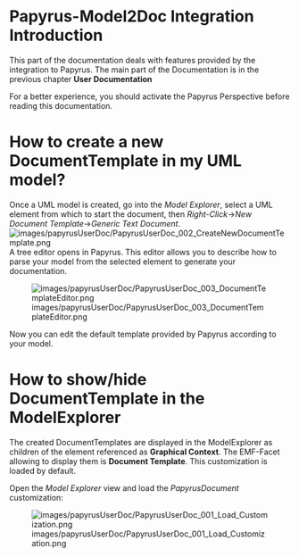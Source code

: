 =Papyrus-Model2Doc Integration Introduction=
This part of the documentation deals with features provided by the integration to Papyrus. The main part of the Documentation is in the previous chapter '''User Documentation'''

For a better experience, you should activate the Papyrus Perspective before reading this documentation.

=How to create a new DocumentTemplate in my UML model?=
Once a UML model is created, go into the ''Model Explorer'', select a UML element from which to start the document, then ''Right-Click''->''New Document Template''->''Generic Text Document''.
[[Image:images/papyrusUserDoc/PapyrusUserDoc_002_CreateNewDocumentTemplate.png]]
A tree editor opens in Papyrus. This editor allows you to describe how to parse your model from the selected element to generate your documentation.

[[Image:images/papyrusUserDoc/PapyrusUserDoc_003_DocumentTemplateEditor.png]]

Now you can edit the default template provided by Papyrus according to your model.

=How to show/hide DocumentTemplate in the ModelExplorer=
The created DocumentTemplates are displayed in the ModelExplorer as children of the element referenced as '''Graphical Context'''.
The EMF-Facet allowing to display them is '''Document Template'''. This customization is loaded by default.

Open the ''Model Explorer'' view and load the ''PapyrusDocument'' customization:

[[Image:images/papyrusUserDoc/PapyrusUserDoc_001_Load_Customization.png]]